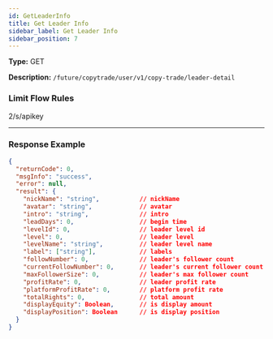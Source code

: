 ```yaml
---
id: GetLeaderInfo
title: Get Leader Info
sidebar_label: Get Leader Info
sidebar_position: 7
---
```


**Type:** GET

**Description:** `/future/copytrade/user/v1/copy-trade/leader-detail`

### Limit Flow Rules

2/s/apikey

---

### Response Example

```json
{
  "returnCode": 0,
  "msgInfo": "success",
  "error": null,
  "result": {
    "nickName": "string",           // nickName
    "avatar": "string",             // avatar
    "intro": "string",              // intro
    "leadDays": 0,                  // begin time
    "levelId": 0,                   // leader level id
    "level": 0,                     // leader level
    "levelName": "string",          // leader level name
    "label": ["string"],            // labels
    "followNumber": 0,              // leader's follower count
    "currentFollowNumber": 0,       // leader's current follower count
    "maxFollowerSize": 0,           // leader's max follower count
    "profitRate": 0,                // leader profit rate
    "platformProfitRate": 0,        // platform profit rate
    "totalRights": 0,               // total amount
    "displayEquity": Boolean,       // is display amount
    "displayPosition": Boolean      // is display position
  }
}
```
